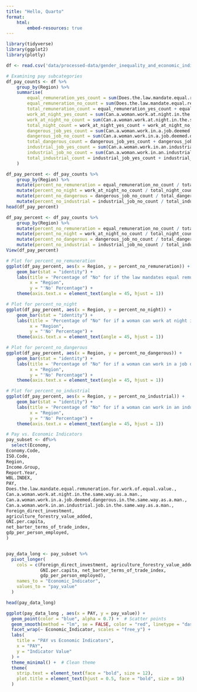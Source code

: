 ```yaml
---
title: "Hello, Quarto"
format: 
    html:
        embed-resources: true
---
```


```r
library(tidyverse)
library(ggplot2)
library(plotly)

df <- read.csv('data/processed-data/gender_inequality_and_economic_indicators_dataset_clean_final.csv')
```

```r
# Examining pay subcategories
df_pay_counts <- df %>%
    group_by(Region) %>%
    summarise(
        equal_remuneration_yes_count = sum(Does.the.law.mandate.equal.remuneration.for.work.of.equal.value. == 'Yes'),
        equal_remuneration_no_count = sum(Does.the.law.mandate.equal.remuneration.for.work.of.equal.value. == 'No'),
        total_remuneration_count = equal_remuneration_yes_count + equal_remuneration_no_count, 
        work_at_night_yes_count = sum(Can.a.woman.work.at.night.in.the.same.way.as.a.man. == 'Yes'),
        work_at_night_no_count = sum(Can.a.woman.work.at.night.in.the.same.way.as.a.man. == 'No'),
        total_night_count = work_at_night_yes_count + work_at_night_no_count,
        dangerous_job_yes_count = sum(Can.a.woman.work.in.a.job.deemed.dangerous.in.the.same.way.as.a.man. == 'Yes'),
        dangerous_job_no_count = sum(Can.a.woman.work.in.a.job.deemed.dangerous.in.the.same.way.as.a.man. == 'No'),
        total_dangerous_count = dangerous_job_yes_count + dangerous_job_no_count,
        industrial_job_yes_count = sum(Can.a.woman.work.in.an.industrial.job.in.the.same.way.as.a.man. == 'Yes'),
        industrial_job_no_count = sum(Can.a.woman.work.in.an.industrial.job.in.the.same.way.as.a.man. == 'No'),
        total_industrial_count = industrial_job_yes_count + industrial_job_no_count
    )

df_pay_percent <- df_pay_counts %>%
    group_by(Region) %>%
    mutate(percent_no_remuneration = equal_remuneration_no_count / total_remuneration_count * 100) %>%
    mutate(percent_no_night = work_at_night_no_count / total_night_count * 100) %>%
    mutate(percent_no_dangerous = dangerous_job_no_count / total_dangerous_count * 100) %>%
    mutate(percent_no_industrial = industrial_job_no_count / total_industrial_count * 100)
head(df_pay_percent)

df_pay_percent <- df_pay_counts %>%
    group_by(Region) %>%
    mutate(percent_no_remuneration = equal_remuneration_no_count / total_remuneration_count * 100) %>%
    mutate(percent_no_night = work_at_night_no_count / total_night_count * 100) %>%
    mutate(percent_no_dangerous = dangerous_job_no_count / total_dangerous_count * 100) %>%
    mutate(percent_no_industrial = industrial_job_no_count / total_industrial_count * 100)
View(df_pay_percent)


```

```r

# Plot for percent_no_remuneration
ggplot(df_pay_percent, aes(x = Region, y = percent_no_remuneration)) +
    geom_bar(stat = "identity") +
    labs(title = 'Percentage of "No" for if the law mandates equal remuneration for work of equal value',
         x = "Region",
         y = "'No' Percentage") +
    theme(axis.text.x = element_text(angle = 45, hjust = 1))

# Plot for percent_no_night
ggplot(df_pay_percent, aes(x = Region, y = percent_no_night)) +
    geom_bar(stat = "identity") +
    labs(title = 'Percentage of "No" for if a woman can work at night in the same way as a man',
         x = "Region",
         y = "'No' Percentage") +
    theme(axis.text.x = element_text(angle = 45, hjust = 1))

# Plot for percent_no_dangerous
ggplot(df_pay_percent, aes(x = Region, y = percent_no_dangerous)) +
    geom_bar(stat = "identity") +
    labs(title = 'Percentage of "No" for if a woman can work in a job deemed dangerous in the same way as a man',
         x = "Region",
         y = "'No' Percentage") +
    theme(axis.text.x = element_text(angle = 45, hjust = 1))

# Plot for percent_no_industrial
ggplot(df_pay_percent, aes(x = Region, y = percent_no_industrial)) +
    geom_bar(stat = "identity") +
    labs(title = 'Percentage of "No" for if a woman can work in an industrial job in the same way as a man',
         x = "Region",
         y = "'No' Percentage") +
    theme(axis.text.x = element_text(angle = 45, hjust = 1))
```


```r

# Pay vs. Economic Indicators
pay_subset <- df%>%
  select(Economy,                                                                               
Economy.Code,                                                                         
ISO.Code,                                                                              
Region,                                                                               
Income.Group,                                                                         
Report.Year,                                                                          
WBL.INDEX,
PAY,                                                                           
Does.the.law.mandate.equal.remuneration.for.work.of.equal.value.,                                      
Can.a.woman.work.at.night.in.the.same.way.as.a.man.,                 
Can.a.woman.work.in.a.job.deemed.dangerous.in.the.same.way.as.a.man.,                             
Can.a.woman.work.in.an.industrial.job.in.the.same.way.as.a.man., 
Foreign_direct_investment,                                                            
agriculture_forestry_value_added,                                                      
GNI.per.capita,                                                                       
net_barter_terms_of_trade_index,                                                      
gdp_per_person_employed,
)


pay_data_long <- pay_subset %>%
  pivot_longer(
    cols = c(Foreign_direct_investment, agriculture_forestry_value_added, 
             GNI.per.capita, net_barter_terms_of_trade_index, 
             gdp_per_person_employed),
    names_to = "Economic_Indicator",
    values_to = "pay_value"
  )

head(pay_data_long) 

ggplot(pay_data_long , aes(x = PAY, y = pay_value)) +
  geom_point(color = "blue", alpha = 0.7) +  # Scatter points
  geom_smooth(method = "lm", se = FALSE, color = "red", linetype = "dashed") +  
  facet_wrap(~ Economic_Indicator, scales = "free_y") +  
  labs(
    title = "PAY vs Economic Indicators",
    x = "PAY",
    y = "Indicator Value"
  ) +
  theme_minimal() +  # Clean theme
  theme(
    strip.text = element_text(face = "bold", size = 12),  
    plot.title = element_text(hjust = 0.5, face = "bold", size = 16)
  )
```